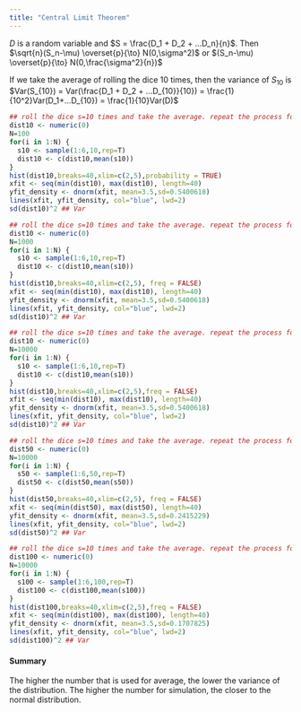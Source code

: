 ```yaml
---
title: "Central Limit Theorem"
---
```


$D$ is a random variable and $S = \frac{D_1 + D_2 + ...D_n}{n}$. Then $\sqrt{n}(S_n-\mu) \overset{p}{\to} N(0,\sigma^2)$
or $(S_n-\mu) \overset{p}{\to} N(0,\frac{\sigma^2}{n})$

If we take the average of rolling the dice 10 times, then the variance of $S_{10}$ is $Var(S_{10}) = Var(\frac{D_1 + D_2 + ...D_{10}}{10}) = \frac{1}{10^2}Var(D_1+...D_{10}) = \frac{1}{10}Var(D)$
```r
## roll the dice s=10 times and take the average. repeat the process for N=200 times and see what the dist. looks like
dist10 <- numeric(0)
N=100
for(i in 1:N) {
  s10 <- sample(1:6,10,rep=T)
  dist10 <- c(dist10,mean(s10))
}
hist(dist10,breaks=40,xlim=c(2,5),probability = TRUE)
xfit <- seq(min(dist10), max(dist10), length=40)
yfit_density <- dnorm(xfit, mean=3.5,sd=0.5400618)
lines(xfit, yfit_density, col="blue", lwd=2)
sd(dist10)^2 ## Var
```

```r
## roll the dice s=10 times and take the average. repeat the process for N=200 times and see what the dist. looks like
dist10 <- numeric(0)
N=1000
for(i in 1:N) {
  s10 <- sample(1:6,10,rep=T)
  dist10 <- c(dist10,mean(s10))
}
hist(dist10,breaks=40,xlim=c(2,5), freq = FALSE)
xfit <- seq(min(dist10), max(dist10), length=40)
yfit_density <- dnorm(xfit, mean=3.5,sd=0.5400618)
lines(xfit, yfit_density, col="blue", lwd=2)
sd(dist10)^2 ## Var
```

```r
## roll the dice s=10 times and take the average. repeat the process for N=200 times and see what the dist. looks like
dist10 <- numeric(0)
N=10000
for(i in 1:N) {
  s10 <- sample(1:6,10,rep=T)
  dist10 <- c(dist10,mean(s10))
}
hist(dist10,breaks=40,xlim=c(2,5),freq = FALSE)
xfit <- seq(min(dist10), max(dist10), length=40)
yfit_density <- dnorm(xfit, mean=3.5,sd=0.5400618)
lines(xfit, yfit_density, col="blue", lwd=2)
sd(dist10)^2 ## Var
```

```r
## roll the dice s=10 times and take the average. repeat the process for N=200 times and see what the dist. looks like
dist50 <- numeric(0)
N=10000
for(i in 1:N) {
  s50 <- sample(1:6,50,rep=T)
  dist50 <- c(dist50,mean(s50))
}
hist(dist50,breaks=40,xlim=c(2,5), freq = FALSE)
xfit <- seq(min(dist50), max(dist50), length=40)
yfit_density <- dnorm(xfit, mean=3.5,sd=0.2415229)
lines(xfit, yfit_density, col="blue", lwd=2)
sd(dist50)^2 ## Var
```


```r
## roll the dice s=10 times and take the average. repeat the process for N=200 times and see what the dist. looks like
dist100 <- numeric(0)
N=10000
for(i in 1:N) {
  s100 <- sample(1:6,100,rep=T)
  dist100 <- c(dist100,mean(s100))
}
hist(dist100,breaks=40,xlim=c(2,5),freq = FALSE)
xfit <- seq(min(dist100), max(dist100), length=40)
yfit_density <- dnorm(xfit, mean=3.5,sd=0.1707825)
lines(xfit, yfit_density, col="blue", lwd=2)
sd(dist100)^2 ## Var
```



#### Summary
The higher the number that is used for average, the lower the variance of the distribution. The higher the number for simulation, the closer to the normal distribution.



